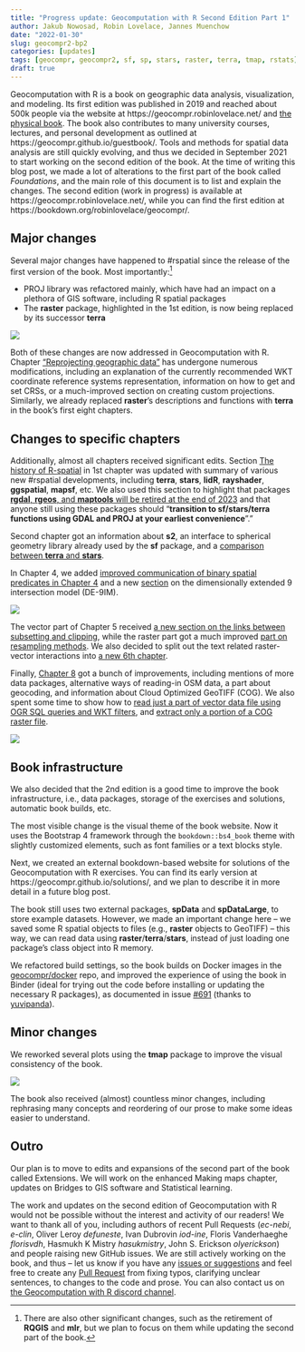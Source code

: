 ```yaml
---
title: "Progress update: Geocomputation with R Second Edition Part 1"
author: Jakub Nowosad, Robin Lovelace, Jannes Muenchow
date: "2022-01-30"
slug: geocompr2-bp2
categories: [updates]
tags: [geocompr, geocompr2, sf, sp, stars, raster, terra, tmap, rstats]
draft: true
---
```


Geocomputation with R is a book on geographic data analysis, visualization, and modeling.
Its first edition was published in 2019 and reached about 500k people via the website at https://geocompr.robinlovelace.net/ and [the physical book](https://www.routledge.com/9781138304512). 
The book also contributes to many university courses, lectures, and personal development as outlined at https://geocompr.github.io/guestbook/.
Tools and methods for spatial data analysis are still quickly evolving, and thus we decided in September 2021 to start working on the second edition of the book.
At the time of writing this blog post, we made a lot of alterations to the first part of the book called *Foundations*, and the main role of this document is to list and explain the changes.
The second edition (work in progress) is available at https://geocompr.robinlovelace.net/, while you can find the first edition at https://bookdown.org/robinlovelace/geocompr/.

## Major changes

Several major changes have happened to #rspatial since the release of the first version of the book.
Most importantly:^[There are also other significant changes, such as the retirement of **RQGIS** and **mlr**, but we plan to focus on them while updating the second part of the book.]

- PROJ library was refactored mainly, which have had an impact on a plethora of GIS software, including R spatial packages
- The **raster** package, highlighted in the 1st edition, is now being replaced by its successor **terra**

![](/post/2022/geocompr2-bp2_files/ch2fig.png)

Both of these changes are now addressed in Geocomputation with R. 
Chapter ["Reprojecting geographic data"](https://geocompr.robinlovelace.net/reproj-geo-data.html) has undergone numerous modifications, including an explanation of the currently recommended WKT coordinate reference systems representation, information on how to get and set CRSs, or a much-improved section on creating custom projections.
Similarly, we already replaced **raster**'s descriptions and functions with **terra** in the book's first eight chapters.

## Changes to specific chapters

Additionally, almost all chapters received significant edits.
Section [The history of R-spatial](https://geocompr.robinlovelace.net/intro.html#the-history-of-r-spatial) in 1st chapter was updated with summary of various new #rspatial developments, including **terra**, **stars**, **lidR**, **rayshader**, **ggspatial**, **mapsf**, etc.
We also used this section to highlight that packages [**rgdal**, **rgeos**, and **maptools** will be retired at the end of 2023](https://stat.ethz.ch/pipermail/r-sig-geo/2021-September/028760.html) and that anyone still using these packages should "**transition to sf/stars/terra functions using GDAL and PROJ at your earliest convenience**"."

Second chapter got an information about **s2**, an interface to spherical geometry library already used by the **sf** package, and a [comparison between **terra** and **stars**](https://geocompr.robinlovelace.net/spatial-class.html#r-packages-for-working-with-raster-data).

In Chapter 4, we added [improved communication of binary spatial predicates in Chapter 4](https://geocompr.robinlovelace.net/spatial-operations.html#topological-relations) and a new  [section](https://geocompr.robinlovelace.net/spatial-operations.html#de-9im-strings) on the dimensionally extended 9 intersection model (DE-9IM).

![](/post/2022/geocompr2-bp2_files/ch4fig.png)

The vector part of Chapter 5 received [a new section on the links between subsetting and clipping](https://geocompr.robinlovelace.net/geometric-operations.html#subsetting-and-clipping), while the raster part got a much improved [part on resampling methods](https://geocompr.robinlovelace.net/geometric-operations.html#resampling).
We also decided to split out the text related raster-vector interactions into [a new 6th chapter](https://geocompr.robinlovelace.net/raster-vector.html).

Finally, [Chapter 8](https://geocompr.robinlovelace.net/read-write.html#read-write) got a bunch of improvements, including mentions of more data packages, alternative ways of reading-in OSM data, a part about geocoding, and information about Cloud Optimized GeoTIFF (COG).
We also spent some time to show how to [read just a part of vector data file using OGR SQL queries and WKT filters](https://geocompr.robinlovelace.net/read-write.html#iovec), and [extract only a portion of a COG raster file](https://geocompr.robinlovelace.net/read-write.html#raster-data-read). 

![](/post/2022/geocompr2-bp2_files/ch8fig.png)

## Book infrastructure

We also decided that the 2nd edition is a good time to improve the book infrastructure, i.e., data packages, storage of the exercises and solutions, automatic book builds, etc.

The most visible change is the visual theme of the book website. 
Now it uses the Bootstrap 4 framework through the `bookdown::bs4_book` theme with slightly customized elements, such as font families or a text blocks style.

Next, we created an external bookdown-based website for solutions of the Geocomputation with R exercises. 
You can find its early version at https://geocompr.github.io/solutions/, and we plan to describe it in more detail in a future blog post.

The book still uses two external packages, **spData** and **spDataLarge**, to store example datasets.
However, we made an important change here -- we saved some R spatial objects to files (e.g., **raster** objects to GeoTIFF) -- this way, we can read data using **raster**/**terra**/**stars**, instead of just loading one package's class object into R memory.

We refactored build settings, so the book builds on Docker images in the [geocompr/docker](https://github.com/geocompr/docker) repo, and improved the experience of using the book in Binder (ideal for trying out the code before installing or updating the necessary R packages), as documented in issue [#691](https://github.com/Robinlovelace/geocompr/issues/691) (thanks to [yuvipanda](https://github.com/yuvipanda)).

## Minor changes

We reworked several plots using the **tmap** package to improve the visual consistency of the book.

![](/post/2022/geocompr2-bp2_files/figtmap.png)

The book also received (almost) countless minor changes, including rephrasing many concepts and reordering of our prose to make some ideas easier to understand.

## Outro

Our plan is to move to edits and expansions of the second part of the book called Extensions.
We will work on the enhanced Making maps chapter, updates on Bridges to GIS software and Statistical learning.

The work and updates on the second edition of Geocomputation with R would not be possible without the interest and activity of our readers!
We want to thank all of you, including authors of recent Pull Requests (*ec-nebi*, *e-clin*, Oliver Leroy *defuneste*, Ivan Dubrovin *iod-ine*,  Floris Vanderhaeghe *florisvdh*, Hasmukh K Mistry *hasukmistry*, John S. Erickson *olyerickson*) and people raising new GitHub issues.
We are still actively working on the book, and thus -- let us know if you have any [issues or suggestions](https://github.com/Robinlovelace/geocompr/issues) and feel free to create any [Pull Request](https://github.com/Robinlovelace/geocompr/pulls) from fixing typos, clarifying unclear sentences, to changes to the code and prose.
You can also contact us on [the Geocomputation with R discord channel](https://discord.gg/Te3gWeDwmf).
